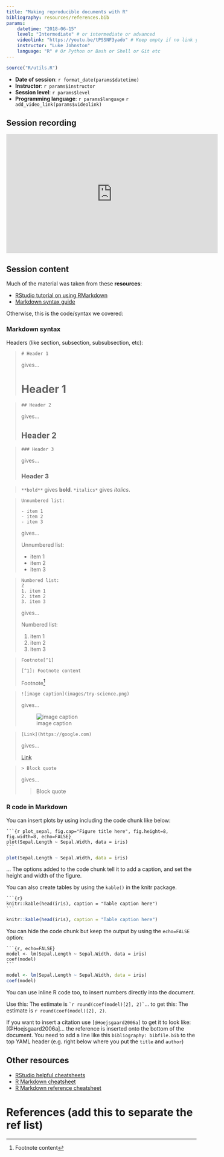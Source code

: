 ```yaml
---
title: "Making reproducible documents with R"
bibliography: resources/references.bib
params:
    datetime: "2018-06-15"
    level: "Intermediate" # or intermediate or advanced
    videolink: "https://youtu.be/tPSSNF3yado" # Keep empty if no link yet.
    instructor: "Luke Johnston"
    language: "R" # Or Python or Bash or Shell or Git etc
---
```


```r
source("R/utils.R")
```

- **Date of session**: `r format_date(params$datetime)`
- **Instructor**: `r params$instructor`
- **Session level**: `r params$level`
- **Programming language**: `r params$language`
`r add_video_link(params$videolink)`

## Session recording

<iframe width="560" height="315" src="https://www.youtube.com/embed/tPSSNF3yado" frameborder="0" allow="autoplay; encrypted-media" allowfullscreen></iframe>

## Session content

Much of the material was taken from these **resources**:

- [RStudio tutorial on using RMarkdown](https://rmarkdown.rstudio.com/lesson-1.html)
- [Markdown syntax guide](https://rmarkdown.rstudio.com/authoring_basics.html)

Otherwise, this is the code/syntax we covered:

### Markdown syntax

Headers (like section, subsection, subsubsection, etc):

> `# Header 1`
> 
> gives...
> 
> # Header 1

> `## Header 2`
> 
> gives...
> 
> ## Header 2

> `### Header 3`
> 
> gives...
> 
> ### Header 3

> `**bold**` gives **bold**. `*italics*` gives *italics*.

> ```
> Unnumbered list:
>
> - item 1
> - item 2
> - item 3
> ```
>
> gives...
>
> Unnumbered list:
>
> - item 1
> - item 2
> - item 3

> ```
> Numbered list:
Z
> 1. item 1
> 2. item 2
> 3. item 3
> ```
>
> gives...
>
> Numbered list:
>
> 1. item 1
> 2. item 2
> 3. item 3

> ```
> Footnote[^1]
>
> [^1]: Footnote content
> ```
>
> Footnote[^1]
>
> [^1]: Footnote content

> ```
> ![image caption](images/try-science.png)
> ```
>
> gives...
>
> ![image caption](images/try-science.png)

> ```
> [Link](https://google.com)
> ```
>
> gives...
>
> [Link](https://google.com)

> ```
> > Block quote 
> ```
>
> gives...
>
> > Block quote 

### R code in Markdown

You can insert plots by using including the code chunk like below:

<pre class="markdown"><code>&#96;&#96;&#96;{r plot_sepal, fig.cap="Figure title here", fig.height=8, fig.width=8, echo=FALSE}
plot(Sepal.Length ~ Sepal.Width, data = iris)
&#96;&#96;&#96;
</code></pre>

```r
plot(Sepal.Length ~ Sepal.Width, data = iris)
```

... The options added to the code chunk tell it to add a caption, and set the
height and width of the figure.

You can also create tables by using the `kable()` in the knitr package.

<pre class="markdown"><code>&#96;&#96;&#96;{r}
knitr::kable(head(iris), caption = "Table caption here")
&#96;&#96;&#96;
</code></pre>
```r
knitr::kable(head(iris), caption = "Table caption here")
```

You can hide the code chunk but keep the output by using the `echo=FALSE` option:

<pre class="markdown"><code>&#96;&#96;&#96;{r, echo=FALSE}
model <- lm(Sepal.Length ~ Sepal.Width, data = iris)
coef(model)
&#96;&#96;&#96;
</code></pre>

```r
model <- lm(Sepal.Length ~ Sepal.Width, data = iris)
coef(model)
```

You can use inline R code too, to insert numbers directly into the document.

Use this: The estimate is <code>&#96;r round(coef(model)[2], 2)&#96;</code>... to get this:
The estimate is `r round(coef(model)[2], 2)`.

If you want to insert a citation use `[@Hoejsgaard2006a]` to get it to look
like: [@Hoejsgaard2006a]... the reference is inserted onto the bottom of the
document. You need to add a line like this `bibliography: bibfile.bib` to the top
YAML header (e.g. right below where you put the `title` and `author`)

## Other resources

- [RStudio helpful cheatsheets](https://www.rstudio.com/resources/cheatsheets/)
- [R Markdown cheatsheet](https://github.com/rstudio/cheatsheets/raw/master/rmarkdown-2.0.pdf)
- [R Markdown reference cheatsheet](https://www.rstudio.com/wp-content/uploads/2015/03/rmarkdown-reference.pdf)

# References (add this to separate the ref list)
